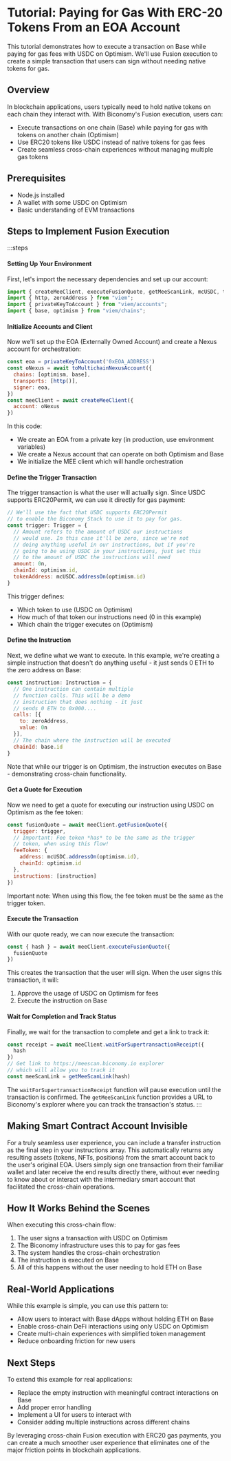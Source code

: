 # Tutorial: Paying for Gas With ERC-20 Tokens From an EOA Account

This tutorial demonstrates how to execute a transaction on Base while paying for gas fees with USDC on Optimism. We'll use Fusion execution to create a simple transaction that users can sign without needing native tokens for gas.

## Overview

In blockchain applications, users typically need to hold native tokens on each chain they interact with. With Biconomy's Fusion execution, users can:
- Execute transactions on one chain (Base) while paying for gas with tokens on another chain (Optimism)
- Use ERC20 tokens like USDC instead of native tokens for gas fees
- Create seamless cross-chain experiences without managing multiple gas tokens

## Prerequisites

- Node.js installed
- A wallet with some USDC on Optimism
- Basic understanding of EVM transactions

## Steps to Implement Fusion Execution

:::steps
#### Setting Up Your Environment

First, let's import the necessary dependencies and set up our account:

```javascript
import { createMeeClient, executeFusionQuote, getMeeScanLink, mcUSDC, toMultichainNexusAccount, waitForSupertransactionReceipt, type Instruction, type Trigger } from "@biconomy/abstractjs-canary";
import { http, zeroAddress } from "viem";
import { privateKeyToAccount } from "viem/accounts";
import { base, optimism } from "viem/chains";
```

#### Initialize Accounts and Client

Now we'll set up the EOA (Externally Owned Account) and create a Nexus account for orchestration:

```javascript
const eoa = privateKeyToAccount('0xEOA_ADDRESS')
const oNexus = await toMultichainNexusAccount({
  chains: [optimism, base],
  transports: [http()],
  signer: eoa,
})
const meeClient = await createMeeClient({
  account: oNexus
})
```

In this code:
- We create an EOA from a private key (in production, use environment variables)
- We create a Nexus account that can operate on both Optimism and Base
- We initialize the MEE client which will handle orchestration

#### Define the Trigger Transaction

The trigger transaction is what the user will actually sign. Since USDC supports ERC20Permit, we can use it directly for gas payment:

```javascript
// We'll use the fact that USDC supports ERC20Permit
// to enable the Biconomy Stack to use it to pay for gas.
const trigger: Trigger = {
  // Amount refers to the amount of USDC our instructions
  // would use. In this case it'll be zero, since we're not
  // doing anything useful in our instructions, but if you're
  // going to be using USDC in your instructions, just set this
  // to the amount of USDC the instructions will need
  amount: 0n,
  chainId: optimism.id,
  tokenAddress: mcUSDC.addressOn(optimism.id)
}
```

This trigger defines:
- Which token to use (USDC on Optimism)
- How much of that token our instructions need (0 in this example)
- Which chain the trigger executes on (Optimism)

#### Define the Instruction

Next, we define what we want to execute. In this example, we're creating a simple instruction that doesn't do anything useful - it just sends 0 ETH to the zero address on Base:

```javascript
const instruction: Instruction = {
  // One instruction can contain multiple
  // function calls. This will be a demo
  // instruction that does nothing - it just
  // sends 0 ETH to 0x000....
  calls: [{
    to: zeroAddress,
    value: 0n
  }],
  // The chain where the instruction will be executed
  chainId: base.id
}
```

Note that while our trigger is on Optimism, the instruction executes on Base - demonstrating cross-chain functionality.

#### Get a Quote for Execution

Now we need to get a quote for executing our instruction using USDC on Optimism as the fee token:

```javascript
const fusionQuote = await meeClient.getFusionQuote({
  trigger: trigger,
  // Important: Fee token *has* to be the same as the trigger
  // token, when using this flow!
  feeToken: {
    address: mcUSDC.addressOn(optimism.id),
    chainId: optimism.id
  },
  instructions: [instruction]
})
```

Important note: When using this flow, the fee token must be the same as the trigger token.

#### Execute the Transaction

With our quote ready, we can now execute the transaction:

```javascript
const { hash } = await meeClient.executeFusionQuote({
  fusionQuote
})
```

This creates the transaction that the user will sign. When the user signs this transaction, it will:
1. Approve the usage of USDC on Optimism for fees
2. Execute the instruction on Base

#### Wait for Completion and Track Status

Finally, we wait for the transaction to complete and get a link to track it:

```javascript
const receipt = await meeClient.waitForSupertransactionReceipt({
  hash
})
// Get link to https://meescan.biconomy.io explorer
// which will allow you to track it
const meeScanLink = getMeeScanLink(hash)
```

The `waitForSupertransactionReceipt` function will pause execution until the transaction is confirmed. The `getMeeScanLink` function provides a URL to Biconomy's explorer where you can track the transaction's status.
:::

## Making Smart Contract Account Invisible
For a truly seamless user experience, you can include a transfer instruction as the final step in your instructions array. This automatically returns any resulting assets (tokens, NFTs, positions) from the smart account back to the user's original EOA. Users simply sign one transaction from their familiar wallet and later receive the end results directly there, without ever needing to know about or interact with the intermediary smart account that facilitated the cross-chain operations.

## How It Works Behind the Scenes

When executing this cross-chain flow:

1. The user signs a transaction with USDC on Optimism
2. The Biconomy infrastructure uses this to pay for gas fees
3. The system handles the cross-chain orchestration
4. The instruction is executed on Base
5. All of this happens without the user needing to hold ETH on Base

## Real-World Applications

While this example is simple, you can use this pattern to:

- Allow users to interact with Base dApps without holding ETH on Base
- Enable cross-chain DeFi interactions using only USDC on Optimism
- Create multi-chain experiences with simplified token management
- Reduce onboarding friction for new users

## Next Steps

To extend this example for real applications:
- Replace the empty instruction with meaningful contract interactions on Base
- Add proper error handling
- Implement a UI for users to interact with
- Consider adding multiple instructions across different chains

By leveraging cross-chain Fusion execution with ERC20 gas payments, you can create a much smoother user experience that eliminates one of the major friction points in blockchain applications.